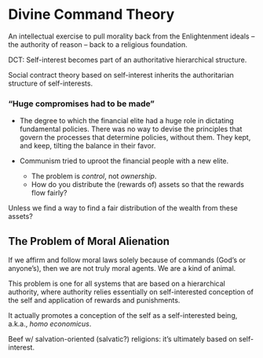 # Divine Command Theory 

An intellectual exercise to pull morality back from the Enlightenment ideals -- the authority of reason -- back to a religious foundation.

DCT: Self-interest becomes part of an authoritative hierarchical structure.

Social contract theory based on self-interest inherits the authoritarian structure of self-interests.

### "Huge compromises had to be made"

* The degree to which the financial elite had a huge role in dictating fundamental policies. There was no way to devise the principles that govern the processes that determine policies, without them. They kept, and keep, tilting the balance in their favor.

* Communism tried to uproot the financial people with a new elite. 
  - The problem is *control*, not *ownership*. 
  - How do you distribute the (rewards of) assets so that the rewards flow fairly? 
  
Unless we find a way to find a fair distribution of the wealth from these assets?


## The Problem of Moral Alienation

If we affirm and follow moral laws solely because of commands (God's or anyone's), then we are not truly moral agents. We are a kind of animal.

This problem is one for all systems that are based on a hierarchical authority, where authority relies essentially on self-interested conception of the self and application of rewards and punishments. 

It actually promotes a conception of the self as a self-interested being, a.k.a., *homo economicus*. 

Beef w/ salvation-oriented (salvatic?) religions: it's ultimately based on self-interest. 
